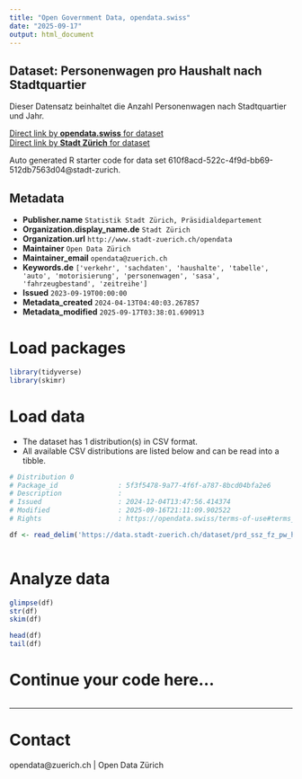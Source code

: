 ```yaml
---
title: "Open Government Data, opendata.swiss"
date: "2025-09-17"
output: html_document
---
```


## Dataset: Personenwagen pro Haushalt nach Stadtquartier

Dieser Datensatz beinhaltet die Anzahl Personenwagen nach Stadtquartier und Jahr. 


[Direct link by **opendata.swiss** for dataset](https://opendata.swiss/de/dataset/personenwagen-pro-haushalt-nach-stadtquartier)<br>
[Direct link by **Stadt Zürich** for dataset](https://data.stadt-zuerich.ch/dataset/prd_ssz_fz_pw_haushalt_quartier_jahr_od2041)

Auto generated R starter code for data set 610f8acd-522c-4f9d-bb69-512db7563d04@stadt-zurich.

## Metadata

- **Publisher.name** `Statistik Stadt Zürich, Präsidialdepartement`
- **Organization.display_name.de** `Stadt Zürich`
- **Organization.url** `http://www.stadt-zuerich.ch/opendata`
- **Maintainer** `Open Data Zürich`
- **Maintainer_email** `opendata@zuerich.ch`
- **Keywords.de** `['verkehr', 'sachdaten', 'haushalte', 'tabelle', 'auto', 'motorisierung', 'personenwagen', 'sasa', 'fahrzeugbestand', 'zeitreihe']`
- **Issued** `2023-09-19T00:00:00`
- **Metadata_created** `2024-04-13T04:40:03.267857`
- **Metadata_modified** `2025-09-17T03:38:01.690913`


# Load packages

```r

library(tidyverse)
library(skimr)

```

# Load data

-   The dataset has 1 distribution(s) in CSV format.
-   All available CSV distributions are listed below and can be read into a tibble.

```r

# Distribution 0
# Package_id               : 5f3f5478-9a77-4f6f-a787-8bcd04bfa2e6
# Description              : 
# Issued                   : 2024-12-04T13:47:56.414374
# Modified                 : 2025-09-16T21:11:09.902522
# Rights                   : https://opendata.swiss/terms-of-use#terms_open

df <- read_delim('https://data.stadt-zuerich.ch/dataset/prd_ssz_fz_pw_haushalt_quartier_jahr_od2041/download/VER204OD2041.csv')



```

# Analyze data

```r

glimpse(df)
str(df)
skim(df)

head(df)
tail(df)

```

# Continue your code here...

```r

```

------------------------------------------------------------------------

# Contact

opendata@zuerich.ch | Open Data Zürich
